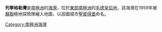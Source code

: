 {{coord|70|00|S|12|30|E|source:GNIS|display=title}}

'''列寧格勒灣'''是[[南極洲|南極洲]]的[[海灣|海灣]]，位於[[東部南極洲|東部南極洲]]的[[毛德皇后地|毛德皇后地]]，該海灣在1959年被[[蘇聯|蘇聯]]極地探險隊繪入地圖，以該國城市[[聖彼得堡|聖彼得堡]]命名。

{{Antarctica-geo-stub}}
[[Category:南極洲海灣|Category:南極洲海灣]]